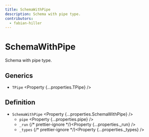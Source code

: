 ```yaml
---
title: SchemaWithPipe
description: Schema with pipe type.
contributors:
  - fabian-hiller
---
```



# SchemaWithPipe

Schema with pipe type.

## Generics

- `TPipe` <Property {...properties.TPipe} />

## Definition

- `SchemaWithPipe` <Property {...properties.SchemaWithPipe} />
  - `pipe` <Property {...properties.pipe} />
  - `_run` {/* prettier-ignore */}<Property {...properties._run} />
  - `_types` {/* prettier-ignore */}<Property {...properties._types} />
